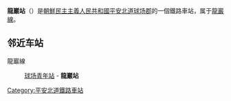 {{unreferenced|time=2015-01-19T15:07:32+00:00}}
{{朝鮮半島車站資訊
|公司色 = blue
|文字色 = 
|站名 = 龍巖站
|圖片 = 
|pxl = 
|圖片說明 =
|前一站 = [[球场青年站|球场青年]]
|前一站距離 = 7.4
|後一站距離 = 
|後一站 = 
|所屬路線 = [[龍巖線|龍巖線]]
|距離 = 7.4
|起點站 = [[球场青年站|球场青年]]
|諺文 = 룡암역
|朝鮮漢字 = 龍巖驛
|文觀部式 = 
|馬-賴式 = Ryong'am-yŏk
|副站名 = 
|車站編號 = 
|停站路線數 = 
|所屬公司 = [[朝鮮民主主義人民共和國鐵道省|朝鮮民主主義人民共和國鐵道省]]
|所在地 =[[平安北道|平安北道]][[球场郡|球场郡]]
|車站構造 = 地面车站
|月台配置 = 
|啟用年月日 =
|廢站年月日 = 
|上下車人次 = 
|統計年度 = 
|轉車 = 
|備註 = 
|全寬備註 = 
}}

'''龍巖站'''（{{lang-ko|룡암역}}）是[[朝鮮民主主義人民共和國|朝鮮民主主義人民共和國]][[平安北道|平安北道]][[球场郡|球场郡]]的一個鐵路車站，属于[[龍巖線|龍巖線]]。

==邻近车站==
龍巖線
:[[球场青年站|球场青年站]] - '''龍巖站'''

{{朝鲜铁路小作品}}

{{龍巖線}}

[[Category:平安北道鐵路車站|Category:平安北道鐵路車站]]